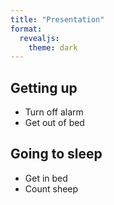 ```yaml
---
title: "Presentation"
format:
  revealjs: 
    theme: dark
---
```


## Getting up

- Turn off alarm
- Get out of bed

## Going to sleep

- Get in bed
- Count sheep
